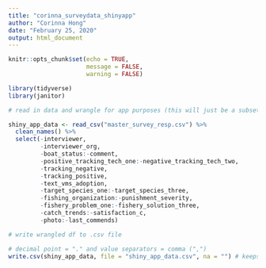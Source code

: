 ```yaml
---
title: "corinna_surveydata_shinyapp"
author: "Corinna Hong"
date: "February 25, 2020"
output: html_document
---
```


```r
knitr::opts_chunk$set(echo = TRUE, 
                      message = FALSE,
                      warning = FALSE)
```


```r

library(tidyverse)
library(janitor)

```


```r

# read in data and wrangle for app purposes (this will just be a subset of original survey responses)

shiny_app_data <- read_csv("master_survey_resp.csv") %>%
  clean_names() %>% 
  select(-interviewer,
         -interviewer_org,
         -boat_status:-comment,
         -positive_tracking_tech_one:-negative_tracking_tech_two,
         -tracking_negative,
         -tracking_positive,
         -text_vms_adoption,
         -target_species_one:-target_species_three,
         -fishing_organization:-punishment_severity,
         -fishery_problem_one:-fishery_solution_three,
         -catch_trends:-satisfaction_c,
         -photo:-last_commends)


```

```r

# write wrangled df to .csv file

# decimal point = "." and value separators = comma (",")
write.csv(shiny_app_data, file = "shiny_app_data.csv", na = "") # keeps NA in df as blanks in excel.csv

```
